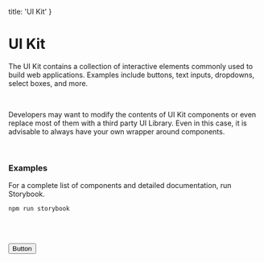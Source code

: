 
  title: 'UI Kit'
}

# UI Kit

The UI Kit contains a collection of interactive elements commonly used to build web applications. Examples include buttons, text inputs, dropdowns, select boxes, and more.

<br />

Developers may want to modify the contents of UI Kit components or even replace most of them with a third party UI Library. Even in this case, it is advisable to always have your own wrapper around components.

<br />

### Examples

For a complete list of components and detailed documentation, run Storybook.

`npm run storybook`

<br />

<TextField label='Text input' placeholder='Type something' />

<br />

<Button>Button</Button>
